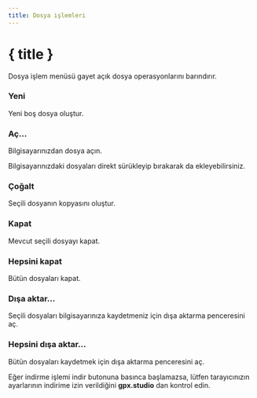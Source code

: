 ```yaml
---
title: Dosya işlemleri
---
```


<script lang="ts">
</script>

# { title }

Dosya işlem menüsü gayet açık dosya operasyonlarını barındırır.

### <Plus size="16" class="inline-block" style="margin-bottom: 2px" /> Yeni

Yeni boş dosya oluştur.

### <FolderOpen size="16" class="inline-block" style="margin-bottom: 2px" /> Aç...

Bilgisayarınızdan dosya açın. 

<DocsNote>

Bilgisayarınızdaki dosyaları direkt sürükleyip bırakarak da ekleyebilirsiniz.

</DocsNote>

### <Copy size="16" class="inline-block" style="margin-bottom: 2px" /> Çoğalt

Seçili dosyanın kopyasını oluştur.

### <FileX size="16" class="inline-block" style="margin-bottom: 2px" /> Kapat

Mevcut seçili dosyayı kapat.

### <FileX size="16" class="inline-block" style="margin-bottom: 2px" /> Hepsini kapat

Bütün dosyaları kapat.

### <Download size="16" class="inline-block" style="margin-bottom: 2px" /> Dışa aktar...

Seçili dosyaları bilgisayarınıza kaydetmeniz için dışa aktarma penceresini aç.

### <Download size="16" class="inline-block" style="margin-bottom: 2px" /> Hepsini dışa aktar...

Bütün dosyaları kaydetmek için dışa aktarma penceresini aç.

<DocsNote type="warning">

Eğer indirme işlemi indir butonuna basınca başlamazsa, lütfen tarayıcınızın ayarlarının indirime izin verildiğini <b>gpx.studio</b> dan kontrol edin.

</DocsNote>
